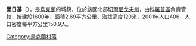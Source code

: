 {{coord|51|27|22|N|32|45|51|E|scale:100000|display=title}}

'''里日基'''（{{lang-uk|Рижки}}），是[[烏克蘭|烏克蘭]]的城鎮，位於該國北部[[切爾尼戈夫州|切爾尼戈夫州]]，由[[科羅普區|科羅普區]]負責管轄，始建於1600年，面積2.69平方公里，海拔高度120米，2001年人口406，人口密度每平方公里150.9人。

{{Ukraine-geo-stub}}
[[Category:烏克蘭村落|Category:烏克蘭村落]]